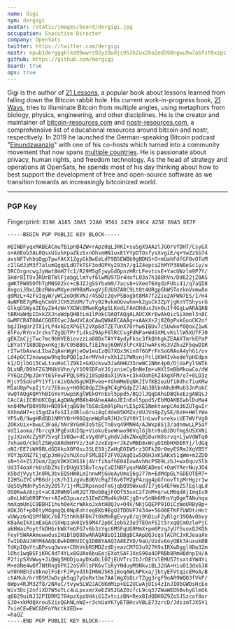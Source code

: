 ```yaml
---
name: Gigi
nym: dergigi
avatar: /static/images/board/dergigi.jpg
occupation: Executive Director
company: OpenSats
twitter: https://twitter.com/dergigi
nostr: npub1dergggklka99wwrs92yz8wdjs952h2ux2ha2ed598ngwu9w7a6fsh9xzpc
github: https://github.com/dergigi
board: true
ops: true
---
```


Gigi is the author of [21 Lessons](https://21lessons.com/), a popular book about
lessons learned from falling down the Bitcoin rabbit hole. His current
work-in-progress book, [21 Ways](https://21-ways.com/), tries to illuminate
Bitcoin from multiple angles, using metaphors from biology, physics,
engineering, and other disciplines. He is the creator and maintainer
of [bitcoin-resources.com](https://bitcoin-resources.com/) and
[nostr-resources.com](https://nostr-resources.com/), a comprehensive list of
educational resources around bitcoin and nostr, respectively. In 2019 he
launched the German-speaking Bitcoin podcast
\"[Einundzwanzig](https://einundzwanzig.space/)\" with one of his co-hosts which
turned into a community movement that now spans [multiple
countries](https://twentyone.world/). He is passionate about privacy, human
rights, and freedom technology. As the head of strategy and operations at
OpenSats, he spends most of his day thinking about how to best support the
development of free and open-source software as we transition towards an
increasingly bitcoinized world.

---

### PGP Key

Fingerprint: `8198 A185 30A5 22A0 9561 2439 89C4 A25E 69A5 DE7F`

```
-----BEGIN PGP PUBLIC KEY BLOCK-----

mQINBFyqxMABEACmufB1pnB4ZW+rApz0qL3RKI+su5gX9AAzlJGOrVfDHT/CsyGX
o+A0Eob3AL0QsxUiuhXpaZkzSxnOhsmHN1uxEtYYpDTOsfysXvgiE/q+YwZzSb74
avsNFTvhbsOgpTpwfAtX1ZgyGkBwEeLdT9B5EWBb9gNDNS+O+mUahFdfGF8vOToM
cIlGdJzM3f7alumQgqVLdO7kTSF3odOPXy293n7/g1Z4epca2hMYP38N0eSc1y/u
5RCOrgncwgJyWwt8mH7fc1/R29MSgEjwyGdOpnzHRrLFevtosE+YacUWzlm9P7Y/
5Hdr8IT9vJRUrBTWlFjabgLlmYvf6lwMU97Dr4HxfL03a7h108hVn/Dd622jZ0AS
gWKfFW85OfhTpMNSO2Vc+cBJZJgSSYbuN9/7acs8+VXeeT6XgdzFUbi41/q7aQI8
XogoiJBxLQbzRWovMXyezW9BaMvxgVjEUUUZA0C9Lt8t4URgpGbWSTozknVxmw8o
g9MzL+4zFVIqyW/yWC2oDdKVNJ/4S6Dc2qvPSBogbt8MA7fzZie2AFWN7ES/I/H4
4wNFBE7gMkqhCmGYJCH52bUM/TuYy929vkmOGvwhm+k2guCk3ZpYjgKnYTShysrG
GlkqGSWyo2E6y2b4zWxYXGWc8MweKgAp5LKedLFAnOHdusJVn0uIf4GqLwARAQAB
tBRHaWdpIDxkZXJnaWdpQHBtLm1lPokCOAQTAQgALAUCXKrEwAkQicSiXmml3n8C
GwMFCR4TOAACGQEECwcJAwUVCAoCAwQWAAECAAAg+xAAkX+2j8Z0pPukGuoCK2of
bgJIHgUr2TX1rLP4xkDzXPGEl2VXp6dTZE7UnX7Orhw6IBUv7c5Uwkof0QoxZ1wK
8lFe/RYnvJrzksTZgQUTPrfL4ksZ9ApF6lRCCsgFdNPa+W4SXMLvKsllW5XUTFJ0
gEKZaCjjTwc7mc9bHVE8iovzzLa88DxTAYY4ydyFksc3fkQhhgkZEAAXTmrkEPaP
LBYatY18BODpxnKgjB/C05BB9LfiEINuj6QWV3lPcX8IhwAFsHs3VZhuZF5qwDIR
rITwtbAswuLIbaZqAenWgHjeQw1euIzQG7XQx3Kin9f6GPrFnSoGRAoA4yhG1/ov
Ld4pGCT2nowwpw9hq9oPQB1pJerMVn4rxXh1Z1PWRsnjPcliKW4IvkodeYpHEdpn
k1/DjlbO15CwLtuvHoClZ9kI+GXUckvw3JaAHHU35neWC1NNn4p0/DjUaPylSWTk
DLxNR/B9hFZG3MUkVVhn/yY1O95DFaYJ6jxnieCyBnNeIm+vHXl5mBbMkuwCo/dW
FY6QzZMpJDnYt6SFewFPQL5R9218SpBdoX19Vk+c3k4OahEKZ4XgXFM/o7+0LD3z
MjcY5SoUuPY1Yf1rAiVQAdGgUHIRvee+YGhWMmEqNKJIVfKB2ezUfi0dhcfiuKRw
MIaU8pPvpIjt/z7E6ouy+HO0G0dpZ2kgRC4gPGdpZ2lAb3BlbnNhdHMub3JnPokC
VwQTAQgAQRYhBIGYoYUwpSKglWEkOYnEol5ppd5/BQJlJQqDAhsDBQkeEzgABQsJ
CAcCAiICBhUKCQgLAgQWAgMBAh4HAheAAAoJEInEol5ppd5/EbMQAKBIwblDuMa4
kn84MwfB0X9RH+NO964jq8G9eTbS8cEm9lpRurLE5pXE1NmktaepCAo36ZUTgwIr
XXhmAH7+ci5gdZafoSIIz4RluGrui8qCdde85KMZx/dUJVn9pZySE/OzH+HWlYWo
YP5vB/9wgHRdQD1NMYY0rH96QqneWpRoRJHJcSVY0YI1nLwvFsrekviUE7WVfVgO
2OKxUix+bwuC3Fa8/hNr8YGmR3o5tECTn0vq49MNH4/AJWxp8Sj3/adnmwLLP5aY
VdIiaoma/fbrcq9JPgExUUIOp+ViokuEseWnwo96VqlGjbtn9u0JDUfmgSUSXXNi
jyJXznXcZy9P75vqF1V0Qw+dCvVy8hPLyHdVJdkZNxq8S0urH8srvq+LjwVdWTq0
7xhaeO/cbOl2SWyOARdmHYVz/3eFJzxEVp+rJkZvMBD8xWcyDI6bHXDERYj/ldGq
nNI/EE7iWX9BLdGDXkoX0FOsu3SLES9jZaHqEOIW5rz3OFkZOr0myESRmJXqVB5Y
YOY3pXNZ7EjqCpJmHy2shUXcuFSMLBIF2FV02AgQ1w5Q6HJxKSAKx51qWm+m2ZDO
sN+t4+Z1JDum/2ppVOKXCWS1kj4VrfihafhE04IowAvhNcPSD9LzbJ+wxOquv5lb
Ud3T4oaXrkUs6bZXcEcDUgU338vTcayCuQINBFyqxMABEADeoC+OaKYRerNuyJO4
k5bdjVyytJn8RL3bvEQSHW8LmInnwMjGUeAyUmeI6gJ77m+EdMdpGLYGDEOTER7+
I2HSuZYCsPB6drjcK/hI1zgVuBd6VcRqZf6v6TMZgP4zqg4pGfnovTtpMrHgzr1w
UqS0yMdnPy5n3y2057/1j+MLDRpsnodFeGjqbQ95Wxud7I7j6S4EFWeZS7EqlqLd
OSQKwAz8cpt+aC82RWN9leR2QT7BobBqjFODf55uxC2fZnM+qrwLM6qdAjImqIv0
u8nLkKb6R9PYmr+AIe03puazzS1EmECMo4kVkUCjgB+v5nNk6MhsYqOgeTANuhqu
hmXqmUm1C8BBHI1huh0eXcrWAkoJxAtH0QJv+O4V/NKjGQEPP91OiCzWoURByBp+
XGKJOf+pDEtyM4gmgQL0NpEnhteqEKb9EgU2TDDUF7434e+5GO0ETKFfUWDtcHnt
vUWyz6nQSMfN0C/b87SthKh8FDk7t0kMnRgEvyy8/qj9hDiuF2yRlgr39QAv0bvy
K8aAeIkXimEaGAcGXHpzak01V59M472p6C1ebS23e3TEOnFSIt5rxqQCmOzlePjC
akHWaiPoytfkDHGrkWXfmGFG7v6b3zYqc6MSFqUG9MmX+pm6PzqJyUfSvuxQJKQh
FeyF5WAAAmuwwdusIHiBlBQ88wARAQABiQI1BBgBCAApBQJcqsTACRCJxKJeaaXe
fwIbDAUJHhM4AAQLBwkDBRUICgIDBBYAAQIAAEZVD/9aU/Uzds6oyOBk34uxukBB
TdKpIQoYtuBPxvq3wva+CBhVebRSMDZzdDjeazCM7O3u927K9sIRXwDggl9Dw32m
lOhc1wgBSFiKRC4dT4YLx8GUAo6buEejEXotSAFJXeS98a4OPRBb8RmH6dnpIH/A
P2fipSXVWwy+JiQWg5MODjuayDXaDLl0ZjEUVTrcIbJrDEtVlEMU57tsxt4YW4Yi
M+e8Ne4wOf7NtRngVPXI2oSVRlsPK6vTiKyYNduyM9NkviBL32dA+Hiu013dx638
wY0hNEh3s0knelFoErFJPyvd3hIH6WJSK5i6oqAWLNPkxa/jbtyEFVtqicEMoA/B
ctAMuk/hrYBSMJwDcgk5qg7yQoRxtbe7AAlWgXbQLrTZgg3rgF9oAR9WQQ3fVkP/
6Wpv4RJM3Zf8/2NXuC/tvyw5LW2JAC6KmMip+EE2UCwAjUIs4zInJIObGWDsHcEo
Wiv3Dcj2nfiXD7W5uTLc4uLpxxmrXeEZ9S2GAZ0ifcL9cq37ZWaWEDhBvhyGlmOk
q6O29uiNJ32PIDRM2784pzXpzUd4iG1ZxtcizBN+RexBIdQBH0Z9Zo5JSzcof8or
SJO+xkMdQXrou52ixQGhNLnWZ+r3ckUaYK7yETBHcvVBLE73zrcD/JdsimTJX5Y1
7vieCEwEWCGDFoYNctkXEQ==
=haQZ
-----END PGP PUBLIC KEY BLOCK-----
```

